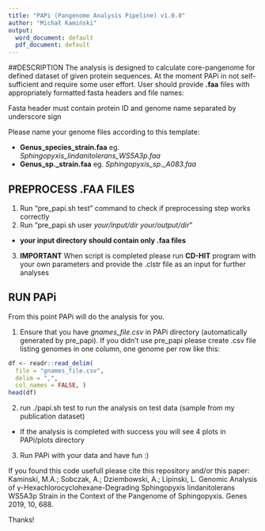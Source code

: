 ```yaml
---
title: "PAPi (Pangenome Analysis Pipeline) v1.0.0"
author: "Michał Kamiński"
output:
  word_document: default
  pdf_document: default
---
```

##DESCRIPTION
The analysis is designed to calculate core-pangenome for defined dataset of given protein sequences.
At the moment PAPi in not self-sufficient and require some user effort.
User should provide __.faa__ files with appropriately formatted fasta headers and file names:

Fasta header must contain protein ID and genome name separated by underscore sign

Please name your genome files according to this template:

 * __Genus_species_strain.faa__ eg. _Sphingopyxis_lindanitolerans_WS5A3p.faa_
 * __Genus_sp.\_strain.faa__ eg. _Sphingopyxis_sp.\_A083.faa_

## PREPROCESS .FAA FILES

1. Run "pre_papi.sh test" command to check if preprocessing step works correctly
2. Run "pre_papi.sh user _your/input/dir_ _your/output/dir_"
- __your input directory should contain only .faa files__
3. __IMPORTANT__ When script is completed please run __CD-HIT__ program with your own parameters and provide the .clstr file as an input for further analyses 


## RUN PAPi

From this point PAPi will do the analysis for you.

1. Ensure that you have _gnames_file.csv_ in PAPi directory (automatically generated
by pre_papi). If you didn't use pre_papi please create .csv file listing genomes in one column, one genome per row like this:
```r
df <- readr::read_delim(
  file = "gnames_file.csv",
  delim = ",",
  col_names = FALSE, )
head(df)
```

2. run ./papi.sh test to run the analysis on test data (sample from my publication dataset)

* If the analysis is completed with success you will see 4 plots in PAPi/plots directory

3. Run PAPi with your data and have fun :)

If you found this code usefull please cite this repository and/or this paper: 
Kaminski, M.A.; Sobczak, A.; Dziembowski, A.; Lipinski, L. Genomic Analysis of γ-Hexachlorocyclohexane-Degrading Sphingopyxis lindanitolerans WS5A3p Strain in the Context of the Pangenome of Sphingopyxis. Genes 2019, 10, 688.

Thanks!
